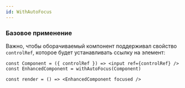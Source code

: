 ```yaml
---
id: WithAutoFocus
---
```


### Базовое применение

Важно, чтобы оборачиваемый компонент поддерживал свойство `controlRef`, которое будет устанавливать ссылку на элемент:

```tsx
const Component = ({ controlRef }) => <input ref={controlRef} />
const EnhancedComponent = withAutoFocus(Component)

const render = () => <EnhancedComponent focused />
```